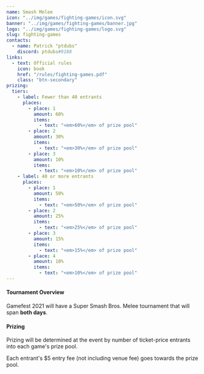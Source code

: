 ---
name: Smash Melee
icon: "../img/games/fighting-games/icon.svg"
banner: "../img/games/fighting-games/banner.jpg"
logo: "../img/games/fighting-games/logo.svg"
slug: fighting-games
contacts:
  - name: Patrick "ptdubs"
    discord: ptdubs#9188
links:
  - text: Official rules
    icon: book
    href: "/rules/fighting-games.pdf"
    class: "btn-secondary"
prizing:
  tiers:
    - label: Fewer than 40 entrants
      places:
        - place: 1
          amount: 60%
          items:
            - text: "<em>60%</em> of prize pool"
        - place: 2
          amount: 30%
          items:
            - text: "<em>30%</em> of prize pool"
        - place: 3
          amount: 10%
          items:
            - text: "<em>10%</em> of prize pool"
    - label: 40 or more entrants
      places:
        - place: 1
          amount: 50%
          items:
            - text: "<em>50%</em> of prize pool"
        - place: 2
          amount: 25%
          items:
            - text: "<em>25%</em> of prize pool"
        - place: 3
          amount: 15%
          items:
            - text: "<em>15%</em> of prize pool"
        - place: 4
          amount: 10%
          items:
            - text: "<em>10%</em> of prize pool"
---

#### Tournament Overview

Gamefest 2021 will have a Super Smash Bros. Melee tournament that will span **both days**.

<Section>

#### Prizing

Prizing will be determined at the event by number of ticket-price entrants into each game's prize pool. 

Each entrant's $5 entry fee (not including venue fee) goes towards the prize pool.

<MultiPrizing tiers={props.prizing.tiers} />
</Section>
<Section><Contact contacts={props.contacts} /></Section>